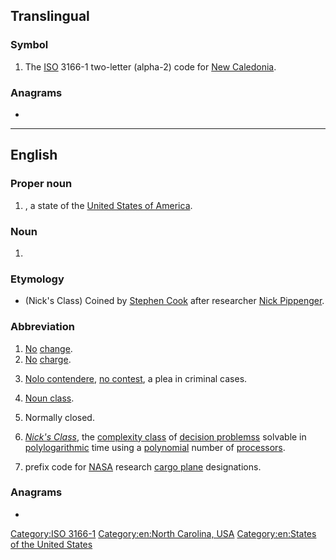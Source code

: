 {{also|N.C.|nC|.nc}}
==Translingual==

===Symbol===
{{head|mul|symbol}}

# The [[ISO]] 3166-1 two-letter (alpha-2) code for [[New Caledonia]].

===Anagrams===

* {{l|mul|CN}}

[[Category:ISO 3166-1]]

----

==English==

===Proper noun===
{{head|en|proper noun}}

# {{abbreviation of|en|[[North Carolina]]|nodot=1}}, a state of the [[United States of America]].

===Noun===
{{head|en|noun}}

# {{lb|en|chemistry}} {{abbr of|en|[[nitrocellulose]]}}

===Etymology===
* (Nick's Class) Coined by [[w:Stephen Cook|Stephen Cook]] after researcher [[w:Nick Pippenger|Nick Pippenger]].

===Abbreviation===
{{rfc-header|en|Abbreviation}}
{{head|en|abbreviation}}
# [[no|No]] [[change]].
# [[no|No]] [[charge]]. <!--on e.g. US medical notes-->
# {{lb|en|legal}} [[nolo contendere|Nolo contendere]], [[no contest]], a plea in criminal cases.
# {{lb|en|linguistics}} [[noun class|Noun class]].
# {{lb|en|electronics|of a [[relay]]}} Normally closed.
# {{lb|en|computing theory}} ''[[w:NC (complexity)|Nick's Class]]'', the [[complexity class]] of [[decision problems]]s solvable in [[polylogarithmic]] time using a [[polynomial]] number of [[processor]]s.
# {{lb|en|US|aviation}} prefix code for [[NASA]] research [[cargo plane]] designations.

===Anagrams===
* {{anagrams|en|a=cn|C/N|CN|Cn|c'n}}

[[Category:en:North Carolina, USA]]
[[Category:en:States of the United States]]